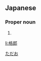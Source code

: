 ==Japanese==
{{ja-kanjitab|格|郎}}

===Proper noun===
{{ja-pos|proper|ただお}}

# {{given name|male|lang=ja}}

[[Category:Japanese male given names|ただお]]

[[li:格郎]]